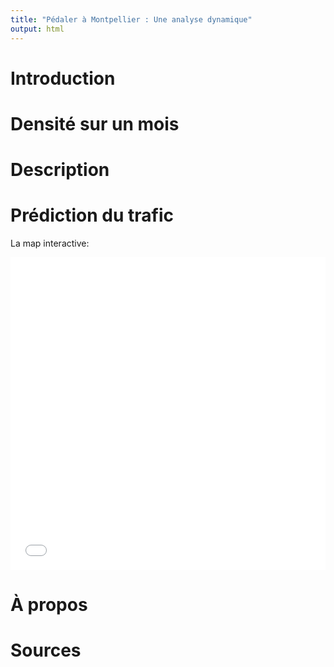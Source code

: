 ```yaml
---
title: "Pédaler à Montpellier : Une analyse dynamique"
output: html
---
```




# Introduction 



# Densité sur un mois



# Description 



# Prédiction du trafic

La map interactive:

<iframe src="mtp_interactive.html" width="100%" height="500px" frameborder="0"></iframe>


# À propos



# Sources


